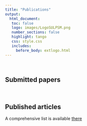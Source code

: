 ```yaml
---
title: "Publications"
output: 
  html_document:
   toc: false
   logo: images/LogoSULPSM.png
   number_sections: false
   highlight: tango
   css: style.css
   includes:
     before_body: extlogo.html
---
```


<br>

## Submitted papers

<br>

## Published articles

A comprehensive list is available [there](https://scholar.google.fr/citations?user=7fBfsj0AAAAJ&hl=fr&authuser=1)
